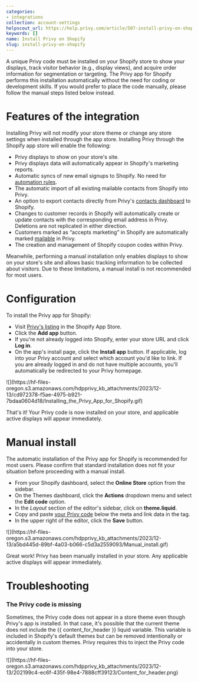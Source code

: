 ```yaml
---
categories:
- integrations
collection: account-settings
helpscout_url: https://help.privy.com/article/507-install-privy-on-shopify
keywords: []
name: Install Privy on Shopify
slug: install-privy-on-shopify
---
```

A unique Privy code must be installed on your Shopify store to show your
displays, track visitor behavior (e.g., display views), and acquire order
information for segmentation or targeting. The Privy app for Shopify performs
this installation automatically without the need for coding or development
skills. If you would prefer to place the code manually, please follow the
manual steps listed below instead.

# Features of the integration

Installing Privy will not modify your store theme or change any store settings
when installed through the app store. Installing Privy through the Shopify app
store will enable the following:

  * Privy displays to show on your store's site. 
  * Privy displays data will automatically appear in Shopify's marketing reports.
  * Automatic syncs of new email signups to Shopify. No need for [automation rules](https://privy.helpscoutdocs.com/article/108-use-display-automation-rules).
  * The automatic import of all existing mailable contacts from Shopify into Privy. 
  * An option to export contacts directly from Privy's [contacts dashboard](https://dashboard.privy.com/contacts) to Shopify.
  * Changes to customer records in Shopify will automatically create or update contacts with the corresponding email address in Privy. Deletions are not replicated in either direction. 
  * Customers marked as “accepts marketing” in Shopify are automatically marked [mailable](https://privy.helpscoutdocs.com/article/206-understand-marketing-consent) in Privy.
  * The creation and management of Shopify coupon codes within Privy.

Meanwhile, performing a manual installation only enables displays to show on
your store's site and allows basic tracking information to be collected about
visitors. Due to these limitations, a manual install is not recommended for
most users.

# Configuration

To install the Privy app for Shopify:

  * Visit [Privy's listing](https://apps.shopify.com/privy) in the Shopify App Store. 
  * Click the **Add app** button. 
  * If you're not already logged into Shopify, enter your store URL and click **Log in**. 
  * On the app's install page, click the **Install app** button. If applicable, log into your Privy account and select which account you'd like to link. If you are already logged in and do not have multiple accounts, you'll automatically be redirected to your Privy homepage.

![](https://hf-files-
oregon.s3.amazonaws.com/hdpprivy_kb_attachments/2023/12-13/cd972378-f5ae-4975-b921-7bdaa0604d18/Installing_the_Privy_App_for_Shopify.gif)

That's it! Your Privy code is now installed on your store, and applicable
active displays will appear immediately.

# Manual install

The automatic installation of the Privy app for Shopify is recommended for
most users. Please confirm that standard installation does not fit your
situation before proceeding with a manual install.

  * From your Shopify dashboard, select the **Online Store** option from the sidebar. 
  * On the Themes dashboard, click the **Actions** dropdown menu and select the **Edit code** option. 
  * In the _Layout_ section of the editor's sidebar, click on **theme.liquid**.
  * Copy and paste [your Privy code](https://dashboard.privy.com/settings/widget) below the meta and link data in the <head> tag. 
  * In the upper right of the editor, click the **Save** button.

![](https://hf-files-
oregon.s3.amazonaws.com/hdpprivy_kb_attachments/2023/12-13/a5bd445d-89bf-4a03-b066-c5d3a2559093/Manual_install.gif)

Great work! Privy has been manually installed in your store. Any applicable
active displays will appear immediately.

# Troubleshooting

### The Privy code is missing

Sometimes, the Privy code does not appear in a store theme even though Privy's
app is installed. In that case, it's possible that the current theme does not
include the {{ content_for_header }} liquid variable. This variable is
included in Shopify's default themes but can be removed intentionally or
accidentally in custom themes. Privy requires this to inject the Privy code
into your store.

![](https://hf-files-
oregon.s3.amazonaws.com/hdpprivy_kb_attachments/2023/12-13/202199c4-ec6f-435f-98e4-7888cff39123/Content_for_header.png)

